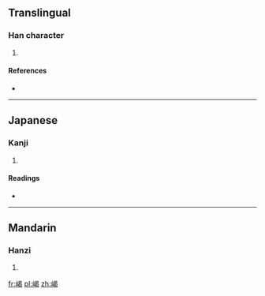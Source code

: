==Translingual==

===Han character===
{{Han char|rn=46|rad=山|as=09|sn=12|four=2672<sub>7</sub>|canj=山日心女 (UAPV)}}

# {{defn|Han|sort=山09}}

====References====
* {{Han ref|kx=0316.270|dkj=08291|dj=0617.050|hdz=10786.040|uh=5D51|ud=23889|bh=D8E0|bd=55520}}

----

==Japanese==

===Kanji===
{{ja-kanji|grade=|rs=山09}}

# {{defn|lang=ja|sort=山09}}

====Readings====
* {{ja-readings|on=[[けつ]] (ketsu), [[げち]] (gechi), [[かつ]] (katsu), [[かち]] (kachi)|kun=[[そびえる]] (sobieru), [[いしぶみ]] (ishibumi)}}

----

==Mandarin==

===Hanzi===
{{cmn-hanzi|pin=[[jué]] ([[jue2]])|wg=chüeh<sup>2</sup>}}

# {{defn|lang=cmn|sort=山09}}

[[fr:嵑]]
[[pl:嵑]]
[[zh:嵑]]